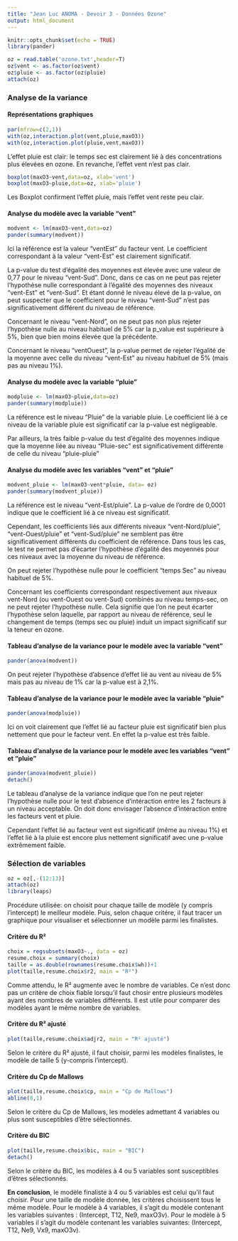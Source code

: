 ```yaml
---
title: "Jean Luc ANOMA - Devoir 3 - Données Ozone"
output: html_document
---
```


```r
knitr::opts_chunk$set(echo = TRUE)
library(pander)
```

```r
oz = read.table('ozone.txt',header=T)
oz$vent <- as.factor(oz$vent)
oz$pluie <- as.factor(oz$pluie)
attach(oz)
```
### **Analyse de la variance**
#### **Représentations graphiques**
  
  ```r
par(mfrow=c(2,1))
with(oz,interaction.plot(vent,pluie,maxO3))
with(oz,interaction.plot(pluie,vent,maxO3))
```

L'effet pluie est clair: le temps sec est clairement lié à des concentrations plus élevées en ozone. En revanche, l'effet vent n'est pas clair.
  
```r
boxplot(maxO3~vent,data=oz, xlab='vent')
boxplot(maxO3~pluie,data=oz, xlab='pluie')
```
  
Les Boxplot confirment l'effet pluie, mais l'effet vent reste peu clair.


#### **Analyse du modèle avec la variable "vent"**
  
  ```r
modvent <- lm(maxO3~vent,data=oz)
pander(summary(modvent))
```  
  
Ici la référence est la valeur "ventEst" du facteur vent. Le coefficient correspondant à la valeur "vent-Est" est clairement significatif.

La p-value du test d'égalité des moyennes est élevée avec une valeur de  0,77 pour le niveau "vent-Sud". Donc, dans ce cas on ne peut pas rejeter l'hypothèse nulle correspondant à l'égalité des moyennes des niveaux "vent-Est" et "vent-Sud". Et étant donné le niveau élevé de la p-value, on peut suspecter que le coefficient pour le niveau "vent-Sud" n'est pas significativement différent du niveau de référence.

Concernant le niveau "vent-Nord", on ne peut pas non plus rejeter l'hypothèse nulle au niveau habituel de 5% car la p_value est supérieure à 5%, bien que bien moins élevée que la précédente.

Concernant le niveau "ventOuest", la p-value permet de rejeter l'égalité de la moyenne avec celle du niveau "vent-Est" au niveau habituel de 5% (mais pas au niveau 1%).


#### **Analyse du modèle avec la variable "pluie"**

  
  ```r
modpluie <- lm(maxO3~pluie,data=oz)
pander(summary(modpluie))
```  

La référence est le niveau "Pluie" de la variable pluie. Le coefficient lié à ce niveau de la variable pluie est significatif car la p-value est négligeable. 

Par ailleurs, la très faible p-value du test d'égalité des moyennes indique que la moyenne liée au niveau "Pluie-sec" est significativement différente de celle du niveau "pluie-pluie"


#### **Analyse du modèle avec les variables "vent" et "pluie"**

  ```r
modvent_pluie <- lm(maxO3~vent*pluie, data= oz)
pander(summary(modvent_pluie))
```  

La référence est le niveau "vent-Est/pluie". La p-value de l'ordre de 0,0001 indique que le coefficient lié à ce niveau est significatif.

Cependant, les coefficients liés aux différents niveaux "vent-Nord/pluie", "vent-Ouest/pluie" et "vent-Sud/pluie" ne semblent pas être significativement différents du coefficient de référence. Dans tous les cas, le test ne permet pas d'écarter l'hypothèse d'égalité des moyennes pour ces niveaux avec la moyenne du niveau de référence.

On peut rejeter l'hypothèse nulle pour le coefficient "temps Sec" au niveau habituel de 5%.

Concernant les coefficients correspondant respectivement aux niveaux vent-Nord (ou vent-Ouest ou vent-Sud) combinés au niveau temps-sec, on ne peut rejeter l'hypothèse nulle. Cela signifie que l'on ne peut écarter l'hypothèse selon laquelle, par rapport au niveau de référence, seul le changement de temps (temps sec ou pluie) induit un impact significatif sur la teneur en ozone.

#### **Tableau d'analyse de la variance pour le modèle avec la variable "vent"**


  ```r
pander(anova(modvent))
```  

On peut rejeter l'hypothèse d'absence d'effet lié au vent au niveau de 5% mais pas au niveau de 1% car la p-value est à 2,1%.


#### **Tableau d'analyse de la variance pour le modèle avec la variable "pluie"**
  ```r
pander(anova(modpluie))
```  

Ici on voit clairement que l'effet lié au facteur pluie est significatif bien plus nettement que pour le facteur vent. En effet la p-value est très faible.


#### **Tableau d'analyse de la variance pour le modèle avec les variables "vent" et "pluie"**

  ```r
pander(anova(modvent_pluie))
detach()
```  

Le tableau d'analyse de la variance indique que l'on ne peut rejeter l'hypothèse nulle pour le test d'absence d'intéraction entre les 2 facteurs à un niveau acceptable. On doit donc envisager l'absence d'intéraction entre les facteurs vent et pluie.

Cependant l'effet lié au facteur vent est significatif (même au niveau 1%) et l'effet lié à la pluie est encore plus nettement significatif avec une p-value extrêmement faible.


  

### **Sélection de variables**

  ```r
oz = oz[,-(12:13)]
attach(oz)
library(leaps)
```  

Procédure utilisée: on choisit pour chaque taille de modèle (y compris l'intercept) le meilleur modèle. Puis, selon chaque critére, il faut tracer un graphique pour visualiser et sélectionner un modèle parmi les finalistes.


#### **Critère du R²**
  
```r
choix = regsubsets(maxO3~., data = oz)
resume.choix = summary(choix)
taille = as.double(rownames(resume.choix$wh))+1
plot(taille,resume.choix$r2, main = "R²")
```  

Comme attendu, le R² augmente avec le nombre de variables. Ce n'est donc pas un critère de choix fiable lorsqu'il faut chosir entre plusieurs modèles ayant des nombres de variables différents. Il est utile pour comparer des modèles ayant le même nombre de variables.

#### **Critère du R² ajusté**

```r
plot(taille,resume.choix$adjr2, main = "R² ajusté")
```  
  
Selon le critère du R² ajusté, il faut choisir, parmi les modèles finalistes, le modèle de taille 5 (y-compris l'intercept).

#### **Critère du Cp de Mallows**

```r
plot(taille,resume.choix$cp, main = "Cp de Mallows")
abline(0,1)
```  

Selon le critère du Cp de Mallows, les modèles admettant 4 variables ou plus sont susceptibles d'être sélectionnés.

#### **Critère du BIC**

```r
plot(taille,resume.choix$bic, main = "BIC")
detach()
```  

Selon le critère du BIC, les modèles à 4 ou 5 variables sont susceptibles d'êtres sélectionnés.

**En conclusion**, le modèle finaliste à 4 ou 5 variables est celui qu'il faut choisir. Pour une taille de modèle donnée, les critères choisissent tous le même modèle. Pour le modèle à 4 variables, il s'agit du modèle contenant les variables suivantes : (Intercept, T12, Ne9, maxO3v). Pour le modèle à 5 variables il s'agit du modèle contenant les variables suivantes: (Intercept, T12, Ne9, Vx9, maxO3v).


